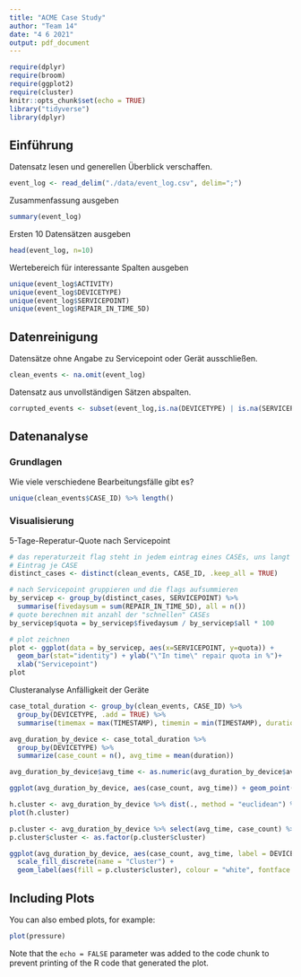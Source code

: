 ```yaml
---
title: "ACME Case Study"
author: "Team 14"
date: "4 6 2021"
output: pdf_document
---
```


```r
require(dplyr)
require(broom)
require(ggplot2)
require(cluster)
knitr::opts_chunk$set(echo = TRUE)
library("tidyverse")
library(dplyr)
```

## Einführung

Datensatz lesen und generellen Überblick verschaffen.

```r
event_log <- read_delim("./data/event_log.csv", delim=";")
```
Zusammenfassung ausgeben
```r
summary(event_log)

```

Ersten 10 Datensätzen ausgeben
```r
head(event_log, n=10)

```

Wertebereich für interessante Spalten ausgeben
```r
unique(event_log$ACTIVITY)
unique(event_log$DEVICETYPE)
unique(event_log$SERVICEPOINT)
unique(event_log$REPAIR_IN_TIME_5D)
```

## Datenreinigung

Datensätze ohne Angabe zu Servicepoint oder Gerät ausschließen.

```r
clean_events <- na.omit(event_log)
```

Datensatz aus unvollständigen Sätzen abspalten.
```r
corrupted_events <- subset(event_log,is.na(DEVICETYPE) | is.na(SERVICEPOINT))
```
## Datenanalyse

### Grundlagen

Wie viele verschiedene Bearbeitungsfälle gibt es?

```r
unique(clean_events$CASE_ID) %>% length()
```

### Visualisierung

5-Tage-Reperatur-Quote nach Servicepoint

```r

# das reperaturzeit flag steht in jedem eintrag eines CASEs, uns langt aber ein 
# Eintrag je CASE
distinct_cases <- distinct(clean_events, CASE_ID, .keep_all = TRUE)

# nach Servicepoint gruppieren und die flags aufsummieren
by_servicep <- group_by(distinct_cases, SERVICEPOINT) %>%
  summarise(fivedaysum = sum(REPAIR_IN_TIME_5D), all = n())
# quote berechnen mit anzahl der "schnellen" CASEs
by_servicep$quota = by_servicep$fivedaysum / by_servicep$all * 100

# plot zeichnen
plot <- ggplot(data = by_servicep, aes(x=SERVICEPOINT, y=quota)) +
  geom_bar(stat="identity") + ylab("\"In time\" repair quota in %")+
  xlab("Servicepoint")
plot
```
Clusteranalyse Anfälligkeit der Geräte
```r
case_total_duration <- group_by(clean_events, CASE_ID) %>%
  group_by(DEVICETYPE, .add = TRUE) %>%
  summarise(timemax = max(TIMESTAMP), timemin = min(TIMESTAMP), duration = timemax - timemin)

avg_duration_by_device <- case_total_duration %>%
  group_by(DEVICETYPE) %>%
  summarize(case_count = n(), avg_time = mean(duration))

avg_duration_by_device$avg_time <- as.numeric(avg_duration_by_device$avg_time, units="days")

ggplot(avg_duration_by_device, aes(case_count, avg_time)) + geom_point()

h.cluster <- avg_duration_by_device %>% dist(., method = "euclidean") %>% hclust(., method="ward.D")
plot(h.cluster)

p.cluster <- avg_duration_by_device %>% select(avg_time, case_count) %>% kmeans(., 4)
p.cluster$cluster <- as.factor(p.cluster$cluster)

ggplot(avg_duration_by_device, aes(case_count, avg_time, label = DEVICETYPE)) + 
  scale_fill_discrete(name = "Cluster") + 
  geom_label(aes(fill = p.cluster$cluster), colour = "white", fontface = "bold", size = 2)
```

## Including Plots

You can also embed plots, for example:

```r
plot(pressure)
```

Note that the `echo = FALSE` parameter was added to the code chunk to prevent printing of the R code that generated the plot.
